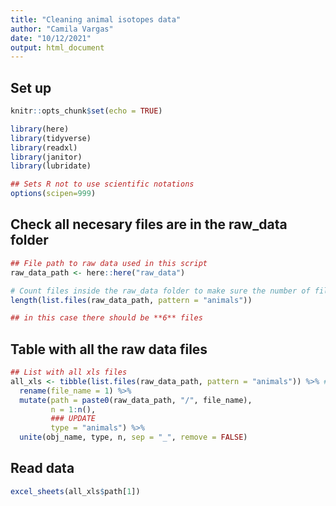 ```yaml
---
title: "Cleaning animal isotopes data"
author: "Camila Vargas"
date: "10/12/2021"
output: html_document
---
```

## Set up

```r
knitr::opts_chunk$set(echo = TRUE)

library(here)
library(tidyverse)
library(readxl)
library(janitor)
library(lubridate)

## Sets R not to use scientific notations
options(scipen=999) 

```


## Check all necesary files are in the raw_data folder

```r
## File path to raw data used in this script
raw_data_path <- here::here("raw_data")

# Count files inside the raw_data folder to make sure the number of files downloaded is what is expected.
length(list.files(raw_data_path, pattern = "animals"))

## in this case there should be **6** files
```


## Table with all the raw data files
```r

## List with all xls files
all_xls <- tibble(list.files(raw_data_path, pattern = "animals")) %>% #c("xls", "xlsx")
  rename(file_name = 1) %>% 
  mutate(path = paste0(raw_data_path, "/", file_name),
         n = 1:n(),
         ### UPDATE
         type = "animals") %>% 
  unite(obj_name, type, n, sep = "_", remove = FALSE)

```


## Read data
```r
excel_sheets(all_xls$path[1])
```





